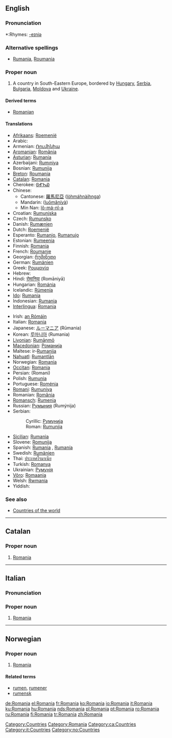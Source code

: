 {{see|România|Románia}}
==English==
{{wikipedia}}

===Pronunciation===
*:Rhymes: [[Rhymes:English:-eɪniə|-eɪniə]]

===Alternative spellings===
* [[Rumania]], [[Roumania]] {{italbrac|archaic}}

===Proper noun===
{{en-proper noun}}

# A country in South-Eastern Europe, bordered by [[Hungary]], [[Serbia]], [[Bulgaria]], [[Moldova]] and [[Ukraine]].

====Derived terms====
*[[Romanian]]

====Translations====
{{trans-top|South-Eastern European country}}
*[[Afrikaans]]: [[Roemenië]]
*Arabic: {{ARchar|[[رومانيا]]}} {{IPAchar|(rumániya)}} {{f}}
*Armenian: [[Ռումինիա]]
*[[Aromanian]]: [[Romãnia]]
*[[Asturian]]: [[Rumanía]]
*Azerbaijani: [[Rumıniya]]
*Bosnian: [[Rumunija]] {{f}}
*[[Breton]]: [[Roumania]]
*[[Catalan]]: [[#Catalan|Romania]] {{f}}
*Cherokee: [[ᎶᎹᏂᏯ]]
*Chinese:
**Cantonese: [[羅馬尼亞]] ([[lòhmáhnàihnga]])
**Mandarin: {{zh-ts|[[羅馬尼亞]]|[[罗马尼亚]]}} ([[luōmǎníyà]])
**Min Nan: [[lô-má-nî-a]]
*Croatian: [[Rumunjska]] {{f}}
*Czech: [[Rumunsko]]
*Danish: [[Rumænien]]
*Dutch: [[Roemenië]]
*Esperanto: [[Rumanio]], [[Rumanujo]]
*Estonian: [[Rumeenia]]
*Finnish: [[#Finnish|Romania]]
*French: [[Roumanie]] {{f}}
*Georgian: [[რუმინეთი]]
*German: [[Rumänien]] {{n}}
*Greek: [[Ρουμανία]] {{f}}
*Hebrew: {{Hebr|[[רומניה]]}}
*Hindi: [[रोमानिया]] (Romāniyā)
*Hungarian: [[Románia]]
*Icelandic: [[Rúmenía]] {{f}}
*[[Ido]]: [[Rumania]]
*Indonesian: [[Rumania]]
*[[Interlingua]]: [[#Interlingua|Romania]]
{{trans-mid}}
*Irish: [[an Rómáin]] {{f}}
*Italian: [[#Italian|Romania]] {{f}}
*Japanese: [[ルーマニア]] (Rūmania)
*Korean: [[루마니아]] (Rumania)
*[[Livonian]]: [[Rumāņmō]]
*[[Macedonian]]: [[Романија]]
*Maltese: ir-[[Rumanija]]
*[[Nahuatl]]: [[Rumantlān]]
*Norwegian: [[#Norwegian|Romania]]
*[[Occitan]]: [[#Occitan|Romania]]
*Persian: {{FAchar|[[رومانی]]}} (Romani)
*Polish: [[Rumunia]]
*Portuguese: [[Roménia]] {{f}}
*[[Romani]]: [[Rumuniya]]
*Romanian: [[România]] {{f}}
*[[Romansch]]: [[Rumenia]]
*Russian: [[Румыния]] (Rumýnija) {{f}}
*Serbian:
*:Cyrillic: [[Румунија]] {{f}}
*:Roman: [[Rumunija#Serbian|Rumunija]] {{f}}
*[[Sicilian]]: [[Rumanìa]] {{f}}
*Slovene: [[Romunija]] {{f}}
*Spanish: [[Rumania]] {{f}}, [[Rumanía]] {{f}}
*Swedish: [[Rumänien]]
*Thai: [[ประเทศโรมาเนีย]]
*Turkish: [[Romanya]]
*Ukrainian: [[Румунія]]
*[[Võro]]: [[Romaania]]
*Welsh: [[Rwmania]] {{f}}
*Yiddish: {{Hebr|[[ראמעניע]]}}
{{trans-bottom}}

===See also===
*[[Countries of the world]]

[[Category:Countries]]
[[Category:Romania]]

----

==Catalan==

===Proper noun===
{{infl|ca|proper noun|gender=f}}

# [[Romania#English|Romania]]

[[Category:ca:Countries]]

----

==Italian==

===Pronunciation===
{{IPA|/romaˈnia/|lang=it}}

===Proper noun===
{{infl|it|proper noun|gender=f}}

# [[Romania#English|Romania]]

[[Category:it:Countries]]

----

==Norwegian==

===Proper noun===
{{infl|no|proper noun}}

# [[#English|Romania]]

====Related terms====
*[[rumen]], [[rumener]]
*[[rumensk]]

[[Category:no:Countries]]

[[de:Romania]]
[[el:Romania]]
[[fr:Romania]]
[[ko:Romania]]
[[io:Romania]]
[[it:Romania]]
[[ku:Romania]]
[[hu:Romania]]
[[nds:Romania]]
[[pl:Romania]]
[[pt:Romania]]
[[ro:Romania]]
[[ru:Romania]]
[[fi:Romania]]
[[tr:Romania]]
[[zh:Romania]]